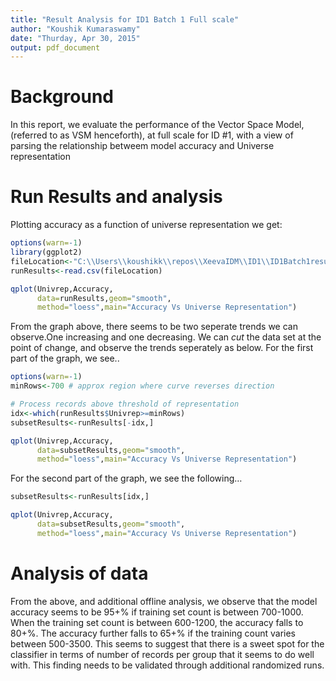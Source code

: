 ```yaml
---
title: "Result Analysis for ID1 Batch 1 Full scale"
author: "Koushik Kumaraswamy"
date: "Thurday, Apr 30, 2015"
output: pdf_document
---
```


# Background
In this report, we  evaluate the performance of the Vector Space Model, (referred to as VSM henceforth), at full scale for ID #1, with a view of parsing the relationship betweem model accuracy and Universe representation

# Run Results and analysis
Plotting accuracy as a function of universe representation we get:

```r
options(warn=-1)
library(ggplot2)
fileLocation<-"C:\\Users\\koushikk\\repos\\XeevaIDM\\ID1\\ID1Batch1results.csv"
runResults<-read.csv(fileLocation)

qplot(Univrep,Accuracy,
      data=runResults,geom="smooth",
      method="loess",main="Accuracy Vs Universe Representation")

```


From the graph above, there seems to be two seperate trends we can observe.One increasing and one decreasing. We can *cut* the data set at the point of change, and observe the trends seperately as below. For the first part of the graph, we see..

```r
options(warn=-1)
minRows<-700 # approx region where curve reverses direction

# Process records above threshold of representation
idx<-which(runResults$Univrep>=minRows)
subsetResults<-runResults[-idx,]

qplot(Univrep,Accuracy,
      data=subsetResults,geom="smooth",
      method="loess",main="Accuracy Vs Universe Representation")

```

For the second part of the graph, we see the following...

```r
subsetResults<-runResults[idx,]

qplot(Univrep,Accuracy,
      data=subsetResults,geom="smooth",
      method="loess",main="Accuracy Vs Universe Representation")

```


# Analysis of data
From the above, and additional  offline analysis, we observe  that the model accuracy seems to be 95+%  if  training set count is between 700-1000. When the training set count is between 600-1200, the accuracy falls to 80+%. The accuracy further falls to 65+% if the training count varies between 500-3500. This seems to suggest that there is a sweet spot for the classifier in terms of number of records per group that it seems to do well with. This finding needs to be validated through additional randomized runs.
